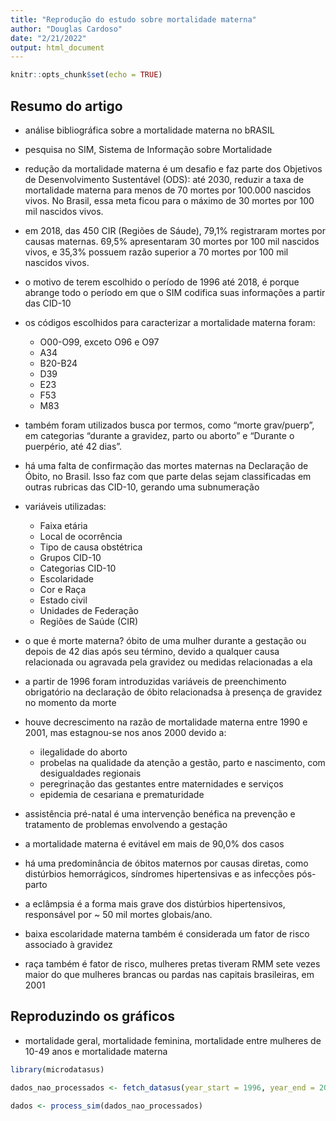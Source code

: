 ```yaml
---
title: "Reprodução do estudo sobre mortalidade materna"
author: "Douglas Cardoso"
date: "2/21/2022"
output: html_document
---
```


```r
knitr::opts_chunk$set(echo = TRUE)
```

## Resumo do artigo

* análise bibliográfica sobre a mortalidade materna no bRASIL
* pesquisa no SIM, Sistema de Informação sobre Mortalidade
* redução da mortalidade materna é um desafio e faz parte dos Objetivos de Desenvolvimento Sustentável (ODS): até 2030, reduzir a taxa de mortalidade materna para menos de 70 mortes por 100.000 nascidos vivos. No Brasil, essa meta ficou para o máximo de 30 mortes por 100 mil nascidos vivos.
* em 2018, das 450 CIR (Regiões de Sáude), 79,1%  registraram mortes por causas maternas. 69,5% apresentaram 30 mortes por 100 mil nascidos vivos, e 35,3% possuem razão superior a 70 mortes por 100 mil nascidos vivos.
* o motivo de terem escolhido o período de 1996 até 2018, é porque abrange todo o período em que o SIM codifica suas informações a partir das CID-10
* os códigos escolhidos para caracterizar a mortalidade materna foram:
  
  + O00-O99, exceto O96 e O97
  + A34
  + B20-B24
  + D39
  + E23
  + F53
  + M83

* também foram utilizados busca por termos, como "morte grav/puerp", em categorias "durante a gravidez, parto ou aborto" e "Durante o puerpério, até 42 dias".

* há uma falta de confirmação das mortes maternas na Declaração de Óbito, no Brasil. Isso faz com que parte delas sejam classificadas em outras rubricas das CID-10, gerando uma subnumeração

* variáveis utilizadas:

  + Faixa etária
  + Local de ocorrência
  + Tipo de causa obstétrica
  + Grupos CID-10
  + Categorias CID-10
  + Escolaridade
  + Cor e Raça
  + Estado civil
  + Unidades de Federação
  + Regiões de Saúde (CIR)

* o que é morte materna? óbito de uma mulher durante a gestação ou depois de 42 dias após seu término, devido a qualquer causa relacionada ou agravada pela gravidez ou medidas relacionadas a ela
* a partir de 1996 foram introduzidas variáveis de preenchimento obrigatório na declaração de óbito relacionadsa à presença de gravidez no momento da morte
* houve decrescimento na razão de mortalidade materna entre 1990 e 2001, mas estagnou-se nos anos 2000 devido a:

   +  ilegalidade do aborto
   + probelas na qualidade da atenção a gestão, parto e nascimento, com desigualdades regionais
   + peregrinação das gestantes entre maternidades e serviços
   + epidemia de cesariana e prematuridade

* assistência pré-natal é uma intervenção benéfica na prevenção e tratamento de problemas envolvendo a gestação
* a mortalidade materna é evitável em mais de 90,0% dos casos
* há uma predominância de óbitos maternos por causas diretas, como distúrbios hemorrágicos, síndromes hipertensivas e as infecções pós-parto
* a eclâmpsia é a forma mais grave dos distúrbios hipertensivos, responsável por ~ 50 mil mortes globais/ano.
* baixa escolaridade materna também é considerada um fator de risco associado à gravidez
* raça também é fator de risco, mulheres pretas tiveram RMM sete vezes maior do que mulheres brancas ou pardas nas capitais brasileiras, em 2001

## Reproduzindo os gráficos

* mortalidade geral, mortalidade feminina, mortalidade entre mulheres de 10-49 anos e mortalidade materna

```r
library(microdatasus)

dados_nao_processados <- fetch_datasus(year_start = 1996, year_end = 2018, information_system = "SIM-DO")

dados <- process_sim(dados_nao_processados)
```


































